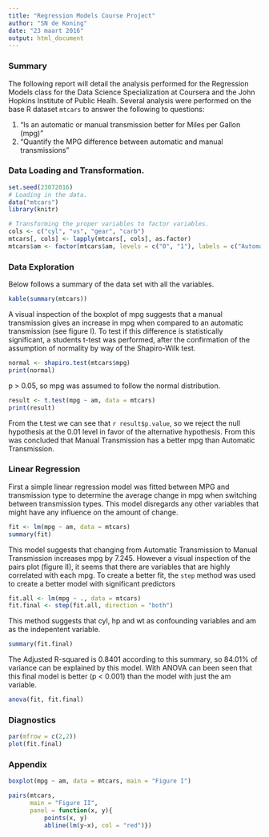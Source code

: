 ```yaml
---
title: "Regression Models Course Project"
author: "SN de Koning"
date: "23 maart 2016"
output: html_document
---
```


### Summary

The following report will detail the analysis performed for the Regression Models class for the Data Science Specialization at Coursera and the John Hopkins Institute of Public Healh. 
Several analysis were performed on the base R dataset `mtcars` to answer the following to questions:

1. “Is an automatic or manual transmission better for Miles per Gallon (mpg)”
2. "Quantify the MPG difference between automatic and manual transmissions"

### Data Loading and Transformation.
```r
set.seed(23072016)
# Loading in the data.
data("mtcars")
library(knitr)

# Transforming the proper variables to factor variables. 
cols <- c("cyl", "vs", "gear", "carb")
mtcars[, cols] <- lapply(mtcars[, cols], as.factor)
mtcars$am <- factor(mtcars$am, levels = c("0", "1"), labels = c("Automatic", "Manual"))
```

### Data Exploration

Below follows a summary of the data set with all the variables.

```r
kable(summary(mtcars))
```

A visual inspection of the boxplot of mpg suggests that a manual transmission gives an increase in mpg when compared to an automatic transmission (see figure I). To test if this difference is statistically significant, a students t-test was performed, after the confirmation of the assumption of normality by way of the Shapiro-Wilk test. 

```r
normal <- shapiro.test(mtcars$mpg)
print(normal)
```
p > 0.05, so mpg was assumed to follow the normal distribution.


```r
result <- t.test(mpg ~ am, data = mtcars)
print(result)
```

From the t.test we can see that `r result$p.value`, so we reject the null hypothesis at the 0.01 level in favor of the alternative hypothesis. From this was concluded that Manual Transmission has a better mpg than Automatic Transmission.

### Linear Regression

First a simple linear regression model was fitted between MPG and transmission type to determine the average change in mpg when switching between transmission types. This model disregards any other variables that might have any influence on the amount of change.

```r
fit <- lm(mpg ~ am, data = mtcars)
summary(fit)
```

This model suggests that changing from Automatic Transmission to Manual Transmission increases mpg by 7.245. However a visual inspection of the pairs plot (figure II), it seems that there are variables that are highly correlated with each mpg. To create a better fit, the `step` method was used to create a better model with significant predictors

```r
fit.all <- lm(mpg ~ ., data = mtcars)
fit.final <- step(fit.all, direction = "both")
```
This method suggests that cyl, hp and wt as confounding variables and am as the indepentent variable.
```r
summary(fit.final)
```

The Adjusted R-squared is 0.8401 according to this summary, so 84.01% of variance can be explained by this model.
With ANOVA can been seen that this final model is better (p < 0.001) than the model with just the am variable.

```r
anova(fit, fit.final)
```


### Diagnostics

```r
par(mfrow = c(2,2))
plot(fit.final)
```


### Appendix

```r
boxplot(mpg ~ am, data = mtcars, main = "Figure I")
```

```r
pairs(mtcars,
      main = "Figure II",
      panel = function(x, y){
          points(x, y)
          abline(lm(y~x), col = "red")})
```

